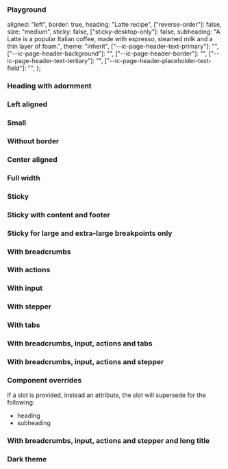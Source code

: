 
<Meta of={IcPageHeaderStories} />

<Description markdown={readme} />

### Playground

  aligned: "left",
  border: true,
  heading: "Latte recipe",
  ["reverse-order"]: false,
  size: "medium",
  sticky: false,
  ["sticky-desktop-only"]: false,
  subheading:
    "A Latte is a popular Italian coffee, made with espresso, steamed milk and a thin layer of foam.",
  theme: "inherit",
  ["--ic-page-header-text-primary"]: "",
  ["--ic-page-header-background"]: "",
  ["--ic-page-header-border"]: "",
  ["--ic-page-header-text-tertiary"]: "",
  ["--ic-page-header-placeholder-text-field"]: "",
};

<Canvas>
  <Story of={IcPageHeaderStories.Playground} />
</Canvas>

### Heading with adornment

<Canvas>
  <Story of={IcPageHeaderStories.HeadingWithAdornment} />
</Canvas>

### Left aligned

<Canvas>
  <Story of={IcPageHeaderStories.LeftAligned} />
</Canvas>

### Small

<Canvas>
  <Story of={IcPageHeaderStories.Small} />
</Canvas>

### Without border

<Canvas>
  <Story of={IcPageHeaderStories.WithoutBorder} />
</Canvas>

### Center aligned

<Canvas>
  <Story of={IcPageHeaderStories.CenterAligned} />
</Canvas>

### Full width

<Canvas>
  <Story of={IcPageHeaderStories.FullWidth} />
</Canvas>

### Sticky

<Canvas>
  <Story of={IcPageHeaderStories.Sticky} />
</Canvas>

### Sticky with content and footer

<Canvas>
  <Story of={IcPageHeaderStories.StickyWithContentAndFooter} />
</Canvas>

### Sticky for large and extra-large breakpoints only

<Canvas>
  <Story of={IcPageHeaderStories.StickyForLargeAndExtraLargeBreakpointsOnly} />
</Canvas>

### With breadcrumbs

<Canvas>
  <Story of={IcPageHeaderStories.WithBreadcrumbs} />
</Canvas>

### With actions

<Canvas>
  <Story of={IcPageHeaderStories.WithActions} />
</Canvas>

### With input

<Canvas>
  <Story of={IcPageHeaderStories.WithInput} />
</Canvas>

### With stepper

<Canvas>
  <Story of={IcPageHeaderStories.WithStepper} />
</Canvas>

### With tabs

<Canvas>
  <Story of={IcPageHeaderStories.WithTabs} />
</Canvas>

### With breadcrumbs, input, actions and tabs

<Canvas>
  <Story of={IcPageHeaderStories.WithBreadcrumbsInputActionsAndTabs} />
</Canvas>

### With breadcrumbs, input, actions and stepper

<Canvas>
  <Story of={IcPageHeaderStories.WithBreadcrumbsInputActionsAndStepper} />
</Canvas>

### Component overrides

If a slot is provided, instead an attribute, the slot will supersede for the following:

- heading
- subheading

<Canvas>
  <Story of={IcPageHeaderStories.ComponentOverrides} />
</Canvas>

### With breadcrumbs, input, actions and stepper and long title

<Canvas>
  <Story
    of={IcPageHeaderStories.WithBreadcrumbsInputActionsAndStepperAndLongTitle}
  />
</Canvas>

### Dark theme

<Canvas>
  <Story of={IcPageHeaderStories.DarkTheme} />
</Canvas>
